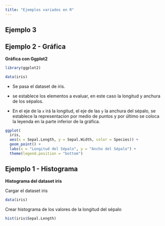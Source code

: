 ```yaml
---
title: "Ejemplos variados en R"
---
```


## Ejemplo 3

## Ejemplo 2 - Gráfica

**Gráfica con Ggplot2**

```r
library(ggplot2)
```

```r
data(iris)
```

-   Se pasa el dataset de iris.

-   se establece los elementos a evaluar, en este caso la longitud y anchura de los sépalos.

-   En el eje de la `x` irá la longitud, el eje de las `y` la anchura del sépalo, se establece la representacion por medio de puntos y por último se coloca la leyenda en la parte inferior de la gráfica.

```r
ggplot(
  iris,
  aes(x = Sepal.Length, y = Sepal.Width, color = Species)) + 
  geom_point() +
  labs(x = "Longitud del Sépalo", y = "Ancho del Sépalo") +
  theme(legend.position = "bottom")
```

## Ejemplo 1 - Histograma

**Histograma del dataset iris**

Cargar el dataset iris

```r
data(iris)
```

Crear histograma de los valores de la longitud del sépalo

```r
hist(iris$Sepal.Length)
```
